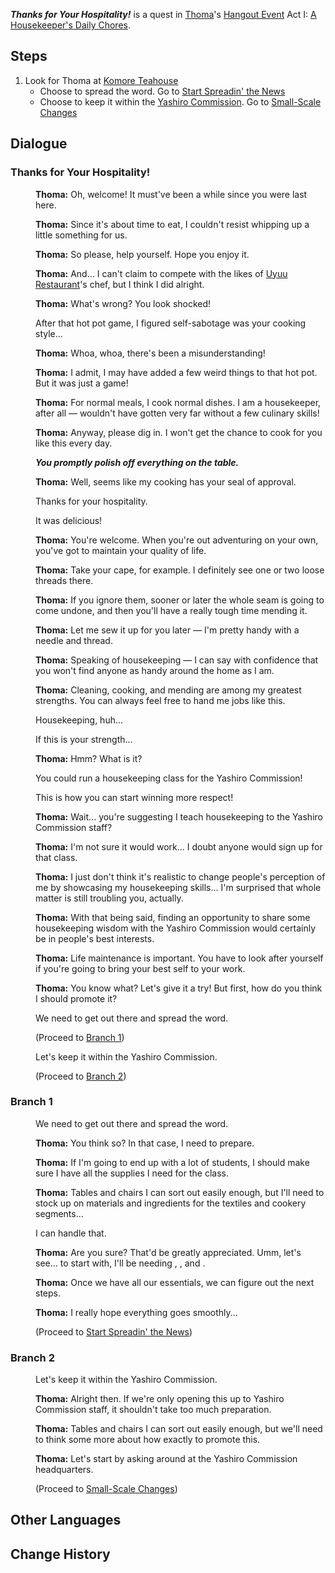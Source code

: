 {{Quest Infobox
|id            = 
|type          = Story
|group         = Hangout Event
|chapter       = Thoma
|actNum        = I
|act           = A Housekeeper's Daily Chores
|startLocation = [[Inazuma City]], [[Inazuma]]
|region        = Inazuma
|area          = Narukami Island
|subarea       = Inazuma City
|requirement   = 
|prev          = Host's Invitation
|next          = Start Spreadin' the News
|next2         = Small-Scale Changes
|characters    = Traveler; Thoma
|voiced        = yes
}}
'''''Thanks for Your Hospitality!''''' is a quest in [[Thoma]]'s [[Hangout Event]] Act I: [[A Housekeeper's Daily Chores]].

==Steps==
# Look for Thoma at [[Komore Teahouse]]
#*Choose to spread the word. Go to [[Start Spreadin' the News]]
#*Choose to keep it within the [[Yashiro Commission]]. Go to [[Small-Scale Changes]]

==Dialogue==
{{Quest Description|[[Thoma]] heads to [[Komore Teahouse]] first. He seems to be preparing something...}}
===Thanks for Your Hospitality!===
{{Dialogue start}}
:{{A|vo tmcop001 1911301 thoma 01.ogg}} '''Thoma:''' Oh, welcome! It must've been a while since you were last here.
:{{A|vo tmcop001 1911301 thoma 02.ogg}} '''Thoma:''' Since it's about time to eat, I couldn't resist whipping up a little something for us.
:{{A|vo tmcop001 1911301 thoma 03.ogg}} '''Thoma:''' So please, help yourself. Hope you enjoy it.
:{{A|vo tmcop001 1911301 thoma 04.ogg}} '''Thoma:''' And... I can't claim to compete with the likes of [[Uyuu Restaurant]]'s chef, but I think I did alright.
:{{A|vo tmcop001 1911301 thoma 05.ogg}} '''Thoma:''' What's wrong? You look shocked!
:{{DIcon}} After that hot pot game, I figured self-sabotage was your cooking style...
:{{A|vo tmcop001 1911301 thoma 06.ogg}} '''Thoma:''' Whoa, whoa, there's been a misunderstanding!
:{{A|vo tmcop001 1911301 thoma 07.ogg}} '''Thoma:''' I admit, I may have added a few weird things to that hot pot. But it was just a game!
:{{A|vo tmcop001 1911301 thoma 08.ogg}} '''Thoma:''' For normal meals, I cook normal dishes. I am a housekeeper, after all &mdash; wouldn't have gotten very far without a few culinary skills!
:{{A|vo tmcop001 1911301 thoma 09.ogg}} '''Thoma:''' Anyway, please dig in. I won't get the chance to cook for you like this every day.

:'''''You promptly polish off everything on the table.'''''

:{{A|vo tmcop001 1911301 thoma 10.ogg}} '''Thoma:''' Well, seems like my cooking has your seal of approval.
:{{DIcon}} Thanks for your hospitality.
:{{DIcon}} It was delicious!
:{{A|vo tmcop001 1911301 thoma 11.ogg}} '''Thoma:''' You're welcome. When you're out adventuring on your own, you've got to maintain your quality of life.
:{{A|vo tmcop001 1911301 thoma 12.ogg}} '''Thoma:''' Take your cape, for example. I definitely see one or two loose threads there.
:{{A|vo tmcop001 1911301 thoma 13.ogg}} '''Thoma:''' If you ignore them, sooner or later the whole seam is going to come undone, and then you'll have a really tough time mending it.
:{{A|vo tmcop001 1911301 thoma 14.ogg}} '''Thoma:''' Let me sew it up for you later &mdash; I'm pretty handy with a needle and thread.
:{{A|vo tmcop001 1911301 thoma 15.ogg}} '''Thoma:''' Speaking of housekeeping &mdash; I can say with confidence that you won't find anyone as handy around the home as I am.
:{{A|vo tmcop001 1911301 thoma 16.ogg}} '''Thoma:''' Cleaning, cooking, and mending are among my greatest strengths. You can always feel free to hand me jobs like this.
:{{DIcon}} Housekeeping, huh...
:{{DIcon}} If this is your strength...
:{{A|vo tmcop001 1911301 thoma 17.ogg}} '''Thoma:''' Hmm? What is it?
:{{DIcon}} You could run a housekeeping class for the Yashiro Commission!
:{{DIcon}} This is how you can start winning more respect!
:{{A|vo tmcop001 1911301 thoma 18.ogg}} '''Thoma:''' Wait... you're suggesting I teach housekeeping to the Yashiro Commission staff?
:{{A|vo tmcop001 1911301 thoma 19.ogg}} '''Thoma:''' I'm not sure it would work... I doubt anyone would sign up for that class.
:{{A|vo tmcop001 1911301 thoma 20.ogg}} '''Thoma:''' I just don't think it's realistic to change people's perception of me by showcasing my housekeeping skills... I'm surprised that whole matter is still troubling you, actually.
:{{A|vo tmcop001 1911301 thoma 21.ogg}} '''Thoma:''' With that being said, finding an opportunity to share some housekeeping wisdom with the Yashiro Commission would certainly be in people's best interests.
:{{A|vo tmcop001 1911301 thoma 22.ogg}} '''Thoma:''' Life maintenance is important. You have to look after yourself if you're going to bring your best self to your work.
:{{A|vo tmcop001 1911301 thoma 23.ogg}} '''Thoma:''' You know what? Let's give it a try! But first, how do you think I should promote it?
:{{DIcon}} We need to get out there and spread the word.
:;(Proceed to [[#Branch 1|Branch 1]])
:{{DIcon}} Let's keep it within the Yashiro Commission.
:;(Proceed to [[#Branch 2|Branch 2]])
{{Dialogue end}}

===Branch 1===
{{Dialogue start}}
:{{DIcon}} We need to get out there and spread the word.
:{{A|vo tmcop001 1911301 thoma 24.ogg}} '''Thoma:''' You think so? In that case, I need to prepare.
:{{A|vo tmcop001 1911301 thoma 25.ogg}} '''Thoma:''' If I'm going to end up with a lot of students, I should make sure I have all the supplies I need for the class.
:{{A|vo tmcop001 1911301 thoma 26.ogg}} '''Thoma:''' Tables and chairs I can sort out easily enough, but I'll need to stock up on materials and ingredients for the textiles and cookery segments...
:{{DIcon}} I can handle that.
:{{A|vo tmcop001 1911301 thoma 27.ogg}} '''Thoma:''' Are you sure? That'd be greatly appreciated. Umm, let's see... to start with, I'll be needing {{Color|buzzword|Lavender Melon|link=Lavender Melon}}, {{Color|buzzword|Fowl|link=Fowl}}, and {{Color|buzzword|Flour|link=Flour}}.
:{{A|vo tmcop001 1911301 thoma 28.ogg}} '''Thoma:''' Once we have all our essentials, we can figure out the next steps.
:{{A|vo tmcop001 1911301 thoma 29.ogg}} '''Thoma:''' I really hope everything goes smoothly...
:;(Proceed to [[Start Spreadin' the News]])
{{Dialogue end}}

===Branch 2===
{{Dialogue start}}
:{{DIcon}} Let's keep it within the Yashiro Commission.
:{{A|vo tmcop001 1911301 thoma 30.ogg}} '''Thoma:''' Alright then. If we're only opening this up to Yashiro Commission staff, it shouldn't take too much preparation.
:{{A|vo tmcop001 1911301 thoma 31.ogg}} '''Thoma:''' Tables and chairs I can sort out easily enough, but we'll need to think some more about how exactly to promote this.
:{{A|vo tmcop001 1911301 thoma 32.ogg}} '''Thoma:''' Let's start by asking around at the Yashiro Commission headquarters.
:;(Proceed to [[Small-Scale Changes]])
{{Dialogue end}}

==Other Languages==
{{Other Languages
|en      = Thanks for Your Hospitality!
|zhs     = 多谢款待！
|zhs_rm  = Duōxiè Kuǎndài!
|zht     = 多謝款待！
|zht_rm  = Duōxiè Kuǎndài!
|zh_tl   = Many Thanks for Your Hospitality!
|ja      = ごちそうさまでした！
|ja_rm   = Gochisousama Deshita!
|ja_tl   = Thank You for the Meal!
|ja_note = This is a stock phrase required by Japanese etiquette at the end of a meal.
|ko      = 잘 먹었습니다!
|ko_rm   = Jal Meogeotsseumnida!
|ko_tl   = Thank You for the Meal!
|ko_note = This is a stock phrase required by Korean etiquette at the end of a meal.
|es      = ¡Gracias por su hospitalidad!
|es_tl   = Thanks for Your Hospitality!
|fr      = Merci pour votre hospitalité !
|fr_tl   = Thanks for Your Hospitality!
|ru      = Спасибо за гостеприимство!
|ru_tl   = Thanks for Hospitality!
|th      = ขอบคุณสำหรับการต้อนรับ!
|th_rm   = 
|th_tl   = 
|vi      = Cảm Ơn Đã Tiếp Đãi!
|vi_tl   = 
|de      = Danke für deine Gastfreundschaft!
|de_tl   = Thanks for Your Hospitality!
|id      = Terima Kasih Untuk Jamuannya!
|id_tl   = Thank You For the Dish!
|pt      = Agradeço pela hospitalidade!
|pt_tl   = 
|tr      = Konukseverliğin İçin Teşekkürler!
|tr_tl   = 
|it      = Grazie per l'ospitalità!
|it_tl   = 
}}

==Change History==
{{Change History|2.2}}
